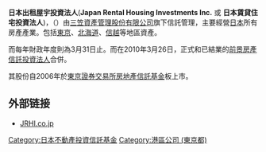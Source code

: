 '''日本出租屋宇投資法人'''('''Japan Rental Housing Investments Inc.''' 或 '''日本賃貸住宅投資法人''')，（{{tyo|8986}}）由[[三笠資產管理股份有限公司|三笠資產管理股份有限公司]]旗下信託管理，主要經營[[日本|日本]]所有房產產業。包括[[東京|東京]]、[[北海道|北海道]]、[[信越|信越]]等地區資產。

而每年財政年度則為3月31日止。而在2010年3月26日，正式和已結業的[[前景房產信託投資法人|前景房產信託投資法人]]合併。

其股份自2006年於[[東京證券交易所|東京證券交易所]][[房地產信託基金|房地產信託基金]]板上市。

== 外部链接 ==
*[http://www.jrhi.co.jp/ JRHI.co.jp] {{Wayback|url=http://www.jrhi.co.jp/ |date=20190330092618 }}

[[Category:日本不動產投資信託基金|Category:日本不動產投資信託基金]]
[[Category:港區公司_(東京都)|Category:港區公司 (東京都)]]